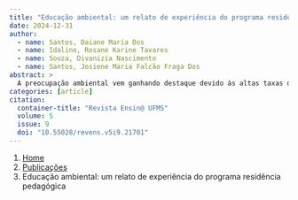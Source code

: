 ```yaml
---
title: "Educação ambiental: um relato de experiência do programa residência pedagógica"
date: 2024-12-31
author:
  - name: Santos, Daiane Maria Dos
  - name: Idalino, Rosane Karine Tavares
  - name: Souza, Divanizia Nascimento
  - name: Santos, Josiene Maria Falcão Fraga Dos
abstract: > 
  A preocupação ambiental vem ganhando destaque devido às altas taxas de degradação ambiental. O rápido crescimento e os altos níveis de consumo de uma sociedade capitalista podem fazer com que as pessoas se distanciem da natureza, levando-as a esquecer o devido cuidado com ela. Ao reconhecer que somos parte da natureza e dependemos dela para nossa sobrevivência e bem-estar, a educação ambiental nos leva a refletir e adotar práticas mais sustentáveis e respeitosas com o meio ambiente, promovendo, assim, um equilíbrio entre desenvolvimento humano e conservação da natureza. Pensando nisso, este trabalho explora o conceito, a aplicação e a utilização de um jardim sensorial desenvolvido a partir de garrafas PET em ações no Programa de Residência Pedagógica (PRP). O projeto teve como objetivo promover uma sensibilização ambiental de estudantes da educação básica por meio de um jardim sensorial. A estruturação do jardim representou um ambiente que motivou os alunos a se envolverem ativamente na exploração de plantas e no reaproveitamento de materiais, e a compreender que a regeneração do meio ambiente nos leva ao caminho da sustentabilidade. A construção desse espaço, que carrega premissas de sustentabilidade, se configurou como ferramenta didática eficaz para educação ambiental, além de ter apresentado uma relevante etapa na formação docente no PRP.
categories: [article]
citation: 
  container-title: "Revista Ensin@ UFMS"
  volume: 5
  issue: 9
  doi: "10.55028/revens.v5i9.21701"
---
```


```{=html}
<nav aria-label="breadcrumb">
  <ol class="breadcrumb">
    <li class="breadcrumb-item"><a href="../../index.html">Home</a></li>
    <li class="breadcrumb-item"><a href="../index.html">Publicações</a></li>
    <li class="breadcrumb-item active" aria-current="page">Educação ambiental: um relato de experiência do programa residência pedagógica</li>
  </ol>
</nav>
```
